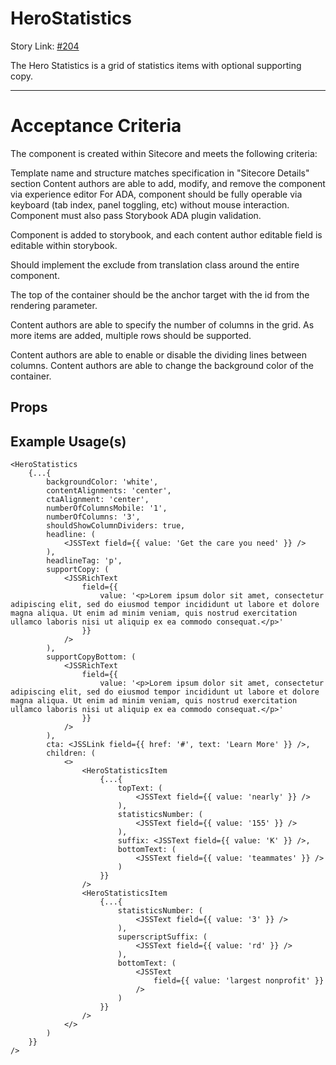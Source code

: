
<Meta title="Design System/organisms/HeroStatistics/Docs" of={HeroStatisticsStories} />

# HeroStatistics

Story Link: [#204]('https://github.com/ahc-digital/migration-planning-tracking/issues/204')

The Hero Statistics is a grid of statistics items with optional supporting copy.

---
# Acceptance Criteria
The component is created within Sitecore and meets the following criteria:

Template name and structure matches specification in "Sitecore Details" section
Content authors are able to add, modify, and remove the component via experience editor
For ADA, component should be fully operable via keyboard (tab index, panel toggling, etc) without mouse interaction. Component must also pass Storybook ADA plugin validation.

Component is added to storybook, and each content author editable field is editable within storybook.

Should implement the exclude from translation class around the entire component.

The top of the container should be the anchor target with the id from the rendering parameter.

Content authors are able to specify the number of columns in the grid. As more items are added, multiple rows should be supported.

Content authors are able to enable or disable the dividing lines between columns.
Content authors are able to change the background color of the container.

<Stories />

## Props
<Controls />


## Example Usage(s)
```tsx
<HeroStatistics
    {...{
        backgroundColor: 'white',
        contentAlignments: 'center',
        ctaAlignment: 'center',
        numberOfColumnsMobile: '1',
        numberOfColumns: '3',
        shouldShowColumnDividers: true,
        headline: (
            <JSSText field={{ value: 'Get the care you need' }} />
        ),
        headlineTag: 'p',
        supportCopy: (
            <JSSRichText
                field={{
                    value: '<p>Lorem ipsum dolor sit amet, consectetur adipiscing elit, sed do eiusmod tempor incididunt ut labore et dolore magna aliqua. Ut enim ad minim veniam, quis nostrud exercitation ullamco laboris nisi ut aliquip ex ea commodo consequat.</p>'
                }}
            />
        ),
        supportCopyBottom: (
            <JSSRichText
                field={{
                    value: '<p>Lorem ipsum dolor sit amet, consectetur adipiscing elit, sed do eiusmod tempor incididunt ut labore et dolore magna aliqua. Ut enim ad minim veniam, quis nostrud exercitation ullamco laboris nisi ut aliquip ex ea commodo consequat.</p>'
                }}
            />
        ),
        cta: <JSSLink field={{ href: '#', text: 'Learn More' }} />,
        children: (
            <>
                <HeroStatisticsItem
                    {...{
                        topText: (
                            <JSSText field={{ value: 'nearly' }} />
                        ),
                        statisticsNumber: (
                            <JSSText field={{ value: '155' }} />
                        ),
                        suffix: <JSSText field={{ value: 'K' }} />,
                        bottomText: (
                            <JSSText field={{ value: 'teammates' }} />
                        )
                    }}
                />
                <HeroStatisticsItem
                    {...{
                        statisticsNumber: (
                            <JSSText field={{ value: '3' }} />
                        ),
                        superscriptSuffix: (
                            <JSSText field={{ value: 'rd' }} />
                        ),
                        bottomText: (
                            <JSSText
                                field={{ value: 'largest nonprofit' }}
                            />
                        )
                    }}
                />
            </>
        )
    }}
/>
```
